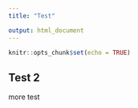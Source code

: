 ```yaml
---
title: "Test"

output: html_document
---
```


```r
knitr::opts_chunk$set(echo = TRUE)
```

## Test 2


more test


